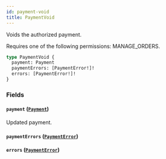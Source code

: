 ```yaml
---
id: payment-void
title: PaymentVoid
---
```



Voids the authorized payment. 

Requires one of the following permissions: MANAGE_ORDERS.

```graphql
type PaymentVoid {
  payment: Payment
  paymentErrors: [PaymentError!]!
  errors: [PaymentError!]!
}
```


### Fields

#### `payment` ([`Payment`](../../../developer/api-reference/objects/payment))

Updated payment.


#### `paymentErrors` ([`PaymentError`](../../../developer/api-reference/objects/payment-error))




#### `errors` ([`PaymentError`](../../../developer/api-reference/objects/payment-error))






